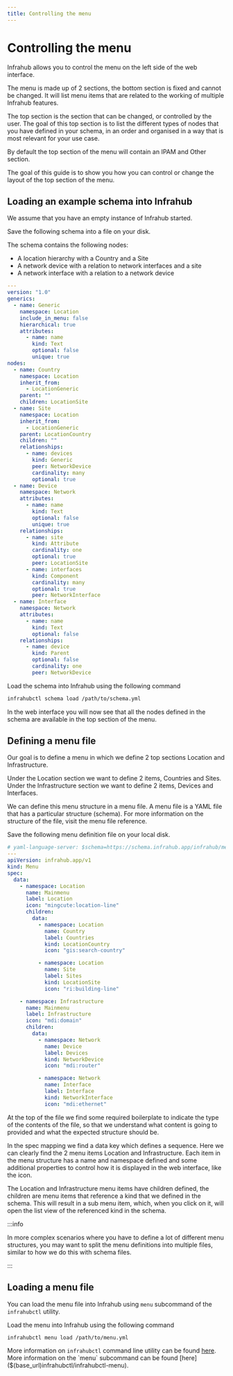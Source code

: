 ```yaml
---
title: Controlling the menu
---
```


# Controlling the menu

Infrahub allows you to control the menu on the left side of the web interface.

The menu is made up of 2 sections, the bottom section is fixed and cannot be changed. It will list menu items that are related to the working of multiple Infrahub features.

The top section is the section that can be changed, or controlled by the user. The goal of this top section is to list the different types of nodes that you have defined in your schema, in an order and organised in a way that is most relevant for your use case.

By default the top section of the menu will contain an IPAM and Other section.

The goal of this guide is to show you how you can control or change the layout of the top section of the menu.

## Loading an example schema into Infrahub

We assume that you have an empty instance of Infrahub started.

Save the following schema into a file on your disk.

The schema contains the following nodes:

- A location hierarchy with a Country and a Site
- A network device with a relation to network interfaces and a site
- A network interface with a relation to a network device

```yaml
---
version: "1.0"
generics:
  - name: Generic
    namespace: Location
    include_in_menu: false
    hierarchical: true
    attributes:
      - name: name
        kind: Text
        optional: false
        unique: true
nodes:
  - name: Country
    namespace: Location
    inherit_from:
      - LocationGeneric
    parent: ""
    children: LocationSite
  - name: Site
    namespace: Location
    inherit_from:
      - LocationGeneric
    parent: LocationCountry
    children: ""
    relationships:
      - name: devices
        kind: Generic
        peer: NetworkDevice
        cardinality: many
        optional: true
  - name: Device
    namespace: Network
    attributes:
      - name: name
        kind: Text
        optional: false
        unique: true
    relationships:
      - name: site
        kind: Attribute
        cardinality: one
        optional: true
        peer: LocationSite
      - name: interfaces
        kind: Component
        cardinality: many
        optional: true
        peer: NetworkInterface
  - name: Interface
    namespace: Network
    attributes:
      - name: name
        kind: Text
        optional: false
    relationships:
      - name: device
        kind: Parent
        optional: false
        cardinality: one
        peer: NetworkDevice
```

Load the schema into Infrahub using the following command

```bash
infrahubctl schema load /path/to/schema.yml
```

In the web interface you will now see that all the nodes defined in the schema are available in the top section of the menu.

## Defining a menu file

Our goal is to define a menu in which we define 2 top sections Location and Infrastructure.

Under the Location section we want to define 2 items, Countries and Sites. Under the Infrastructure section we want to define 2 items, Devices and Interfaces.

We can define this menu structure in a menu file. A menu file is a YAML file that has a particular structure (schema). For more information on the structure of the file, visit the menu file reference.

Save the following menu definition file on your local disk.

```yaml
# yaml-language-server: $schema=https://schema.infrahub.app/infrahub/menu/latest.json
---
apiVersion: infrahub.app/v1
kind: Menu
spec:
  data:
    - namespace: Location
      name: Mainmenu
      label: Location
      icon: "mingcute:location-line"
      children:
        data:
          - namespace: Location
            name: Country
            label: Countries
            kind: LocationCountry
            icon: "gis:search-country"

          - namespace: Location
            name: Site
            label: Sites
            kind: LocationSite
            icon: "ri:building-line"

    - namespace: Infrastructure
      name: Mainmenu
      label: Infrastructure
      icon: "mdi:domain"
      children:
        data:
          - namespace: Network
            name: Device
            label: Devices
            kind: NetworkDevice
            icon: "mdi:router"

          - namespace: Network
            name: Interface
            label: Interface
            kind: NetworkInterface
            icon: "mdi:ethernet"
```

At the top of the file we find some required boilerplate to indicate the type of the contents of the file, so that we understand what content is going to provided and what the expected structure should be.

In the spec mapping we find a data key which defines a sequence. Here we can clearly find the 2 menu items Location and Infrastructure. Each item in the menu structure has a name and namespace defined and some additional properties to control how it is displayed in the web interface, like the icon.

The Location and Infrastructure menu items have children defined, the children are menu items that reference a kind that we defined in the schema. This will result in a sub menu item, which, when you click on it, will open the list view of the referenced kind in the schema.

:::info

In more complex scenarios where you have to define a lot of different menu structures, you may want to split the menu definitions into multiple files, similar to how we do this with schema files.

:::

## Loading a menu file

You can load the menu file into Infrahub using `menu` subcommand of the `infrahubctl` utility.

Load the menu into Infrahub using the following command

```bash
infrahubctl menu load /path/to/menu.yml
```

More information on `infrahubctl` command line utility can be found [here]($(base_url)infrahubctl/infrahubctl).
More information on the `menu` subcommand can be found [here]($(base_url)infrahubctl/infrahubctl-menu).
